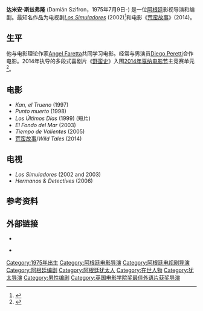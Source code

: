 {{Infobox person
|image =Damián Szifron.jpg
|imagesize =
| name        = Damián Szifrón
| birth_date   = {{birth date and age|1975|7|9|df=yes}}
| birth_place  = [[阿根廷|阿根廷]][[布宜诺斯艾利斯省|布宜诺斯艾利斯省]][[拉莫斯梅希亚|拉莫斯梅希亚]]
| death_date   = 
| death_place  = 
| othername   =
| occupation  = 电影和电视导演、编剧
| yearsactive = 
}}

'''达米安·斯兹弗隆''' (Damián Szifron，1975年7月9日-) 是一位[[阿根廷|阿根廷]]影视导演和编剧。最知名作品为电视剧''[[Los_Simuladores|Los Simuladores]]'' (2002)<ref>{{IMDb name|id=1167933|name=Damián Szifrón}}</ref>和电影《[[荒蛮故事|荒蛮故事]]》(2014)。

== 生平 ==
他与电影理论作家[[Angel_Faretta|Angel Faretta]]共同学习电影。经常与男演员[[Diego_Peretti|Diego Peretti]]合作电影。2014年执导的多段式喜剧片《[[野蛮史|野蛮史]]》入围[[2014年戛纳电影节|2014年戛纳电影节]]主竞赛单元<ref name="Cannes2014">{{cite web |url=http://www.festival-cannes.fr/en/article/60533.html |title=2014 Official Selection |accessdate=18 April 2014 |work=Cannes |archive-date=2014-04-19 |archive-url=https://web.archive.org/web/20140419012319/http://www.festival-cannes.fr/en/article/60533.html |dead-url=no }}</ref>。

==电影==
* ''Kan, el Trueno'' (1997)
* ''Punto muerto'' (1998)
* ''Los Últimos Días'' (1999) (短片)
* ''El Fondo del Mar'' (2003)
* ''Tiempo de Valientes'' (2005)
* [[荒蛮故事|荒蛮故事]]/''Wild Tales'' (2014)

==电视==
* ''Los Simuladores'' (2002 and 2003) 
* ''Hermanos & Detectives'' (2006) 

==参考资料==
{{reflist}}

==外部链接==
* {{IMDb name|1167933|Damián Szifrón}}
* {{cinenacional name|id=15111|name=Damián Szifrón}} {{es icon}}

{{Authority control}}
{{DEFAULTSORT:Szifron, Damian}}
[[Category:1975年出生|Category:1975年出生]]
[[Category:阿根廷电影导演|Category:阿根廷电影导演]]
[[Category:阿根廷电视剧导演|Category:阿根廷电视剧导演]]
[[Category:阿根廷编剧|Category:阿根廷编剧]]
[[Category:阿根廷犹太人|Category:阿根廷犹太人]]
[[Category:在世人物|Category:在世人物]]
[[Category:犹太导演|Category:犹太导演]]
[[Category:男性编剧|Category:男性编剧]]
[[Category:英国电影学院奖最佳外语片获奖导演|Category:英国电影学院奖最佳外语片获奖导演]]